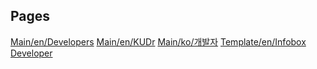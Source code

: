 
== Pages ==
[[Main/en/Developers]]
[[Main/en/KUDr]]
[[Main/ko/개발자]]
[[Template/en/Infobox Developer]]
